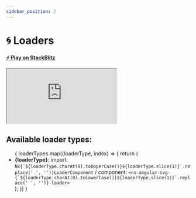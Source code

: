 ```yaml
---
sidebar_position: 2
---
```


# 🌀 Loaders

**[⚡️ Play on StackBlitz](https://stackblitz.com/~/github.com/ngeenx/nx-angular-svg-loaders-demo)**

<iframe src="https://stackblitz.com/~/github.com/ngeenx/nx-angular-svg-loaders-demo?embed=1&file=src/main.ts&hideExplorer=1&hideNavigation=1&view=preview" style={
  {
    width: '100%',
    height: '500px',
    border: '0',
    borderRadius: '4px',
    border: '1px solid rgba(0,0,0,.125)',
    overflow: 'hidden'
  }
}></iframe>


## Available loader types:

<ul>
  {
    loaderTypes.map((loaderType, index) => {
      return (
        <li key={index}>
          <b>{loaderType}</b>:
          import: <code>Nx{`${loaderType.charAt(0).toUpperCase()}${loaderType.slice(1)}`.replace(' ', '')}LoaderComponent</code> /
          component: <code>&lt;nx-angular-svg-{`${loaderType.charAt(0).toLowerCase()}${loaderType.slice(1)}`.replace(' ', '')}-loader&gt;</code>
        </li>
      );
    })
  }
</ul>
